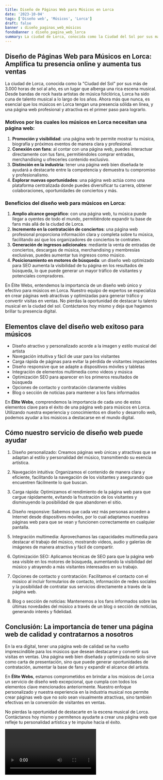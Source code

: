 ```yaml
---
title: Diseño de Páginas Web para Músicos en Lorca
date: '2023-10-04'
tags: ['Diseño web', 'Músicos', 'Lorca']
draft: false
banner : diseño_paginas_web_músicos
fondoBanner : diseño_pagina_web_lorca
summary: La ciudad de Lorca, conocida como la Ciudad del Sol por sus más de 3.000 horas de sol al año, es un lugar que alberga una rica escena musical. Desde bandas de rock hasta artistas de música folclórica, Lorca ha sido cuna de talento musical a lo largo de los años. Ahora más que nunca, es esencial que los músicos en Lorca tengan una presencia sólida en línea, y una página web profesional y atractiva es el primer paso para lograrlo.
---
```


## Diseño de Páginas Web para Músicos en Lorca: Amplifica tu presencia online y aumenta tus ventas

La ciudad de Lorca, conocida como la "Ciudad del Sol" por sus más de 3.000 horas de sol al año, es un lugar que alberga una rica escena musical. Desde bandas de rock hasta artistas de música folclórica, Lorca ha sido cuna de talento musical a lo largo de los años. Ahora más que nunca, es esencial que los músicos en Lorca tengan una presencia sólida en línea, y una página web profesional y atractiva es el primer paso para lograrlo.

### Motivos por los cuales los músicos en Lorca necesitan una página web:

1. **Promoción y visibilidad**: una página web te permite mostrar tu música, biografía y próximos eventos de manera clara y profesional.
2. **Conexión con fans**: al contar con una página web, puedes interactuar directamente con tus fans, permitiéndoles comprar entradas, merchandising u ofrecerles contenido exclusivo.
3. **Distinción en la industria**: tener una página web bien diseñada te ayudará a destacarte entre la competencia y demuestra tu compromiso y profesionalismo.
4. **Explorar nuevas oportunidades**: una página web actúa como una plataforma centralizada donde puedes diversificar tu carrera, obtener colaboraciones, oportunidades de conciertos y más.

### Beneficios del diseño web para músicos en Lorca:

1. **Amplio alcance geográfico**: con una página web, tu música puede llegar a oyentes de todo el mundo, permitiéndote expandir tu base de fans más allá de la ciudad de Lorca.
2. **Incremento en la contratación de conciertos**: una página web profesional proporciona información clara y completa sobre tu música, facilitando así que los organizadores de conciertos te contraten.
3. **Generación de ingresos adicionales**: mediante la venta de entradas de conciertos, descargas de música, merchandising y membresías exclusivas, puedes aumentar tus ingresos como músico.
4. **Posicionamiento en motores de búsqueda**: un diseño web optimizado para SEO aumenta la visibilidad de tu página en los resultados de búsqueda, lo que puede generar un mayor tráfico de visitantes y potenciales compradores.

En Élite Webs, entendemos la importancia de un diseño web único y efectivo para músicos en Lorca. Nuestro equipo de expertos se especializa en crear páginas web atractivas y optimizadas para generar tráfico y convertir visitas en ventas. No pierdas la oportunidad de destacar tu talento musical en la ciudad del sol. Contáctanos hoy mismo y deja que hagamos brillar tu presencia digital.

<GifSeo />

<Cta />

## Elementos clave del diseño web exitoso para músicos

- Diseño atractivo y personalizado acorde a la imagen y estilo musical del artista
- Navegación intuitiva y fácil de usar para los visitantes
- Carga rápida de páginas para evitar la pérdida de visitantes impacientes
- Diseño responsive que se adapte a dispositivos móviles y tabletas
- Integración de elementos multimedia como videos y música
- Optimización SEO para aparecer en los primeros resultados de búsqueda
- Opciones de contacto y contratación claramente visibles
- Blog o sección de noticias para mantener a los fans informados

En **Élite Webs**, comprendemos la importancia de cada uno de estos elementos clave para el éxito de una página web para músicos en Lorca. Utilizando nuestra experiencia y conocimientos en diseño y desarrollo web, podemos ayudar a los músicos a destacarse en el mundo digital.

## Cómo nuestro servicio de diseño web puede ayudar

1. Diseño personalizado: Creamos páginas web únicas y atractivas que se adaptan al estilo y personalidad del músico, transmitiendo su esencia artística.

2. Navegación intuitiva: Organizamos el contenido de manera clara y eficiente, facilitando la navegación de los visitantes y asegurando que encuentren fácilmente lo que buscan.

3. Carga rápida: Optimizamos el rendimiento de la página web para que cargue rápidamente, evitando la frustración de los visitantes y disminuyendo la posibilidad de que abandonen el sitio.

4. Diseño responsive: Sabemos que cada vez más personas acceden a Internet desde dispositivos móviles, por lo cual adaptamos nuestras páginas web para que se vean y funcionen correctamente en cualquier pantalla.

5. Integración multimedia: Aprovechamos las capacidades multimedia para destacar el trabajo del músico, mostrando videos, audio y galerías de imágenes de manera atractiva y fácil de compartir.

6. Optimización SEO: Aplicamos técnicas de SEO para que la página web sea visible en los motores de búsqueda, aumentando la visibilidad del músico y atrayendo a más visitantes interesados en su trabajo.

7. Opciones de contacto y contratación: Facilitamos el contacto con el músico al incluir formularios de contacto, información de redes sociales y la posibilidad de contratar sus servicios directamente a través de la página web.

8. Blog o sección de noticias: Mantenemos a los fans informados sobre las últimas novedades del músico a través de un blog o sección de noticias, generando interés y fidelidad.

## Conclusión: La importancia de tener una página web de calidad y contratarnos a nosotros

En la era digital, tener una página web de calidad se ha vuelto imprescindible para los músicos que desean destacarse y convertir sus visitas en ventas. Una página web bien diseñada y optimizada no solo sirve como carta de presentación, sino que puede generar oportunidades de contratación, aumentar la base de fans y expandir el alcance del artista.

En **Élite Webs**, estamos comprometidos en brindar a los músicos de Lorca un servicio de diseño web excepcional, que cumpla con todos los elementos clave mencionados anteriormente. Nuestro enfoque personalizado y nuestra experiencia en la industria musical nos permite crear páginas web que no solo sean visualmente atractivas, sino también efectivas en la conversión de visitantes en ventas.

No pierdas la oportunidad de destacarte en la escena musical de Lorca. Contáctanos hoy mismo y permítenos ayudarte a crear una página web que refleje tu personalidad artística y te impulse hacia el éxito.

<Video />

<CtaBot job='Músicos' city='Lorca'/>

<Gmaps query='Lorca+españa+maps' />